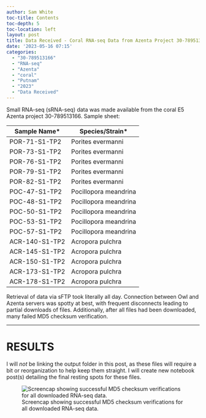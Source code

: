 ```yaml
---
author: Sam White
toc-title: Contents
toc-depth: 5
toc-location: left
layout: post
title: Data Received - Coral RNA-seq Data from Azenta Project 30-789513166
date: '2023-05-16 07:15'
categories:
  - "30-789513166"
  - "RNA-seq"
  - "Azenta"
  - "coral"
  - "Putnam"
  - "2023"
  - "Data Received"
---
```

Small RNA-seq (sRNA-seq) data was made available from the coral E5 Azenta project 30-789513166. Sample sheet:

| Sample Name*   | Species/Strain*       |
|----------------|-----------------------|
| POR-71-S1-TP2  | Porites evermanni     |
| POR-73-S1-TP2  | Porites evermanni     |
| POR-76-S1-TP2  | Porites evermanni     |
| POR-79-S1-TP2  | Porites evermanni     |
| POR-82-S1-TP2  | Porites evermanni     |
| POC-47-S1-TP2  | Pocillopora meandrina |
| POC-48-S1-TP2  | Pocillopora meandrina |
| POC-50-S1-TP2  | Pocillopora meandrina |
| POC-53-S1-TP2  | Pocillopora meandrina |
| POC-57-S1-TP2  | Pocillopora meandrina |
| ACR-140-S1-TP2 | Acropora pulchra      |
| ACR-145-S1-TP2 | Acropora pulchra      |
| ACR-150-S1-TP2 | Acropora pulchra      |
| ACR-173-S1-TP2 | Acropora pulchra      |
| ACR-178-S1-TP2 | Acropora pulchra      |

Retrieval of data via sFTP took literally all day. Connection between Owl and Azenta servers was spotty at best, with frequent disconnects leading to partial downloads of files. Additionally, after all files had been downloaded, many failed MD5 checksum verification.


---

# RESULTS

I will _not_ be linking the output folder in this post, as these files will require a bit or reorganization to help keep them straight. I will create new notebook post(s) detailing the final resting spots for these files.

![Screencap showing successful MD5 checksum verifications for all downloaded RNA-seq data.](../../../images/screencaps/20230515-coral-sRNAseq-checksums-screenshot.png)


